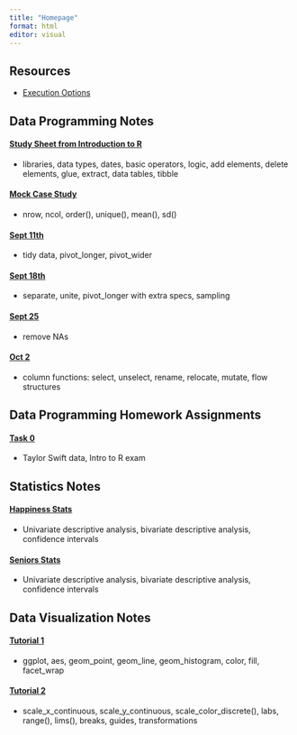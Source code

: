 ```yaml
---
title: "Homepage"
format: html
editor: visual
---
```


## Resources

-   [Execution Options](https://quarto.org/docs/computations/execution-options.html)

## Data Programming Notes

#### [Study Sheet from Introduction to R](https://uc3mamelia.github.io/data_programming_notes/study_sheet.html)

-   libraries, data types, dates, basic operators, logic, add elements, delete elements, glue, extract, data tables, tibble

#### [Mock Case Study](https://uc3mamelia.github.io/data_programming_notes/case_study_mock_task.html)

-   nrow, ncol, order(), unique(), mean(), sd()

#### [Sept 11th](https://uc3mamelia.github.io/data_programming_notes/sept_11_class.html)

-   tidy data, pivot_longer, pivot_wider

#### [Sept 18th](https://uc3mamelia.github.io/data_programming_notes/sept_18_class.html)

-   separate, unite, pivot_longer with extra specs, sampling

#### [Sept 25](https://uc3mamelia.github.io/data_programming_notes/sept_28_class.html)

-   remove NAs

#### [Oct 2](https://uc3mamelia.github.io/data_programming_notes/oct_2_class.html)

-   column functions: select, unselect, rename, relocate, mutate, flow structures

## Data Programming Homework Assignments

#### [Task 0](https://uc3mamelia.github.io/data_programming_notes/task-0.html)

-   Taylor Swift data, Intro to R exam

## Statistics Notes

#### [Happiness Stats](https://uc3mamelia.github.io/data_programming_notes/happiness_quarto.html)

-   Univariate descriptive analysis, bivariate descriptive analysis, confidence intervals

#### [Seniors Stats](https://uc3mamelia.github.io/data_programming_notes/seniors.html)

-   Univariate descriptive analysis, bivariate descriptive analysis, confidence intervals

## Data Visualization Notes

#### [Tutorial 1](https://uc3mamelia.github.io/data_programming_notes/dataviz_tutorial1/01-building_graphs_layer_by_layer.html)

-   ggplot, aes, geom_point, geom_line, geom_histogram, color, fill, facet_wrap

#### [Tutorial 2](https://uc3mamelia.github.io/data_programming_notes/data-viz-2.html)

-   scale_x_continuous, scale_y_continuous, scale_color_discrete(), labs, range(), lims(), breaks, guides, transformations
